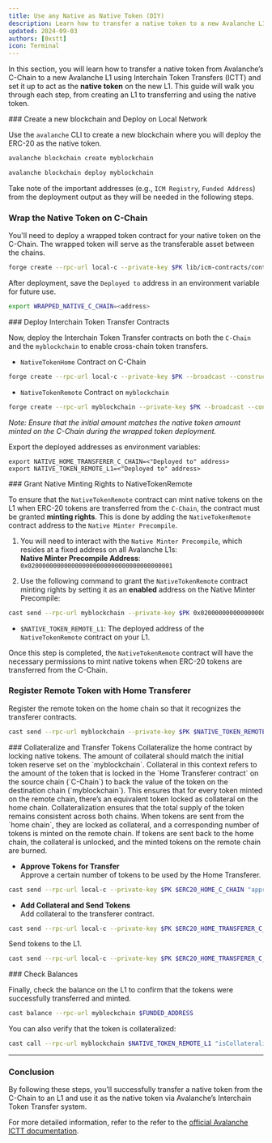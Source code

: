 ```yaml
---
title: Use any Native as Native Token (DIY)
description: Learn how to transfer a native token to a new Avalanche L1 and use it as the native token via ICTT.
updated: 2024-09-03
authors: [0xstt]
icon: Terminal
---
```


In this section, you will learn how to transfer a native token from Avalanche’s C-Chain to a new Avalanche L1 using Interchain Token Transfers (ICTT) and set it up to act as the **native token** on the new L1. This guide will walk you through each step, from creating an L1 to transferring and using the native token.

<Steps>
<Step>
### Create a new blockchain and Deploy on Local Network

Use the `avalanche` CLI to create a new blockchain where you will deploy the ERC-20 as the native token.


```bash
avalanche blockchain create myblockchain  
```
```bash
avalanche blockchain deploy myblockchain
```

Take note of the important addresses (e.g., `ICM Registry`, `Funded Address`) from the deployment output as they will be needed in the following steps.
</Step>
<Step>
### Wrap the Native Token on C-Chain

You'll need to deploy a wrapped token contract for your native token on the C-Chain. The wrapped token will serve as the transferable asset between the chains.

```bash
forge create --rpc-url local-c --private-key $PK lib/icm-contracts/contracts/ictt/WrappedNativeToken.sol:WrappedNativeToken --broadcast
```

After deployment, save the `Deployed to` address in an environment variable for future use.

```bash
export WRAPPED_NATIVE_C_CHAIN=<address>
```
</Step>
<Step>
### Deploy Interchain Token Transfer Contracts

Now, deploy the Interchain Token Transfer contracts on both the `C-Chain` and the `myblockchain` to enable cross-chain token transfers.

- `NativeTokenHome` Contract on C-Chain  

```bash
forge create --rpc-url local-c --private-key $PK --broadcast --constructor-args $ICM_REGISTRY_C_CHAIN $FUNDED_ADDRESS $WRAPPED_NATIVE_C_CHAIN lib/icm-contracts/contracts/ictt/TokenHome/NativeTokenHome.sol:NativeTokenHome
```

- `NativeTokenRemote` Contract on `myblockchain`

```bash
forge create --rpc-url myblockchain --private-key $PK --broadcast --constructor-args "(${ICM_REGISTRY_L1}, ${FUNDED_ADDRESS}, ${C_CHAIN_BLOCKCHAIN_ID_HEX}, ${NATIVE_HOME_TRANSFERER_C_CHAIN})" "NATV" 700000000000000000000 0 false 0 lib/icm-contracts/contracts/ictt/TokenRemote/NativeTokenRemote.sol:NativeTokenRemote
```

_Note: Ensure that the initial amount matches the native token amount minted on the C-Chain during the wrapped token deployment._

Export the deployed addresses as environment variables:

```
export NATIVE_HOME_TRANSFERER_C_CHAIN=<"Deployed to" address>
export NATIVE_TOKEN_REMOTE_L1=<"Deployed to" address>
```
</Step>
<Step>
### Grant Native Minting Rights to NativeTokenRemote

To ensure that the `NativeTokenRemote` contract can mint native tokens on the L1 when ERC-20 tokens are transferred from the `C-Chain`, the contract must be granted **minting rights**. This is done by adding the `NativeTokenRemote` contract address to the `Native Minter Precompile`.

1. You will need to interact with the `Native Minter Precompile`, which resides at a fixed address on all Avalanche L1s:  
**Native Minter Precompile Address**: `0x0200000000000000000000000000000000000001`
     
2. Use the following command to grant the `NativeTokenRemote` contract minting rights by setting it as an **enabled** address on the Native Minter Precompile:
  
```bash
cast send --rpc-url myblockchain --private-key $PK 0x0200000000000000000000000000000000000001 "setEnabled(address)" $NATIVE_TOKEN_REMOTE_L1
```

- `$NATIVE_TOKEN_REMOTE_L1`: The deployed address of the `NativeTokenRemote` contract on your L1.

Once this step is completed, the `NativeTokenRemote` contract will have the necessary permissions to mint native tokens when ERC-20 tokens are transferred from the C-Chain.
</Step>
<Step>
### Register Remote Token with Home Transferer
Register the remote token on the home chain so that it recognizes the transferer contracts.

```bash 
cast send --rpc-url myblockchain --private-key $PK $NATIVE_TOKEN_REMOTE_L1 "registerWithHome((address, uint256))" "(0x0000000000000000000000000000000000000000, 0)"
```
</Step>
<Step>
### Collateralize and Transfer Tokens
Collateralize the home contract by locking native tokens. The amount of collateral should match the initial token reserve set on the `myblockchain`.

<Accordions>
<Accordion title="What is Collateral?">
Collateral in this context refers to the amount of the token that is locked in the `Home Transferer contract` on the source chain (`C-Chain`) to back the value of the token on the destination chain (`myblockchain`). This ensures that for every token minted on the remote chain, there’s an equivalent token locked as collateral on the home chain.
</Accordion>
<Accordion title="Why is Collateral Important?">
Collateralization ensures that the total supply of the token remains consistent across both chains. When tokens are sent from the `home chain`, they are locked as collateral, and a corresponding number of tokens is minted on the remote chain. If tokens are sent back to the home chain, the collateral is unlocked, and the minted tokens on the remote chain are burned.
</Accordion>
</Accordions>

- **Approve Tokens for Transfer**  
Approve a certain number of tokens to be used by the Home Transferer. 

```bash  
cast send --rpc-url local-c --private-key $PK $ERC20_HOME_C_CHAIN "approve(address, uint256)" $ERC20_HOME_TRANSFERER_C_CHAIN 2000000000000000000000
```

- **Add Collateral and Send Tokens**  
Add collateral to the transferer contract.
```bash 
cast send --rpc-url local-c --private-key $PK $ERC20_HOME_TRANSFERER_C_CHAIN "addCollateral(bytes32, address, uint256)" $L1_BLOCKCHAIN_ID_HEX $NATIVE_TOKEN_REMOTE_L1 100000000000000000000
```
Send tokens to the L1.
```bash 
cast send --rpc-url local-c --private-key $PK $ERC20_HOME_TRANSFERER_C_CHAIN "send((bytes32, address, address, address, uint256, uint256, uint256, address), uint256)" "(${L1_BLOCKCHAIN_ID_HEX}, ${NATIVE_TOKEN_REMOTE_L1}, ${FUNDED_ADDRESS}, ${ERC20_HOME_C_CHAIN}, 0, 0, 250000, 0x0000000000000000000000000000000000000000)" 1000000000000000000000
```
</Step>
<Step>
### Check Balances

Finally, check the balance on the L1 to confirm that the tokens were successfully transferred and minted.

```bash
cast balance --rpc-url myblockchain $FUNDED_ADDRESS
```

You can also verify that the token is collateralized:

```bash
cast call --rpc-url myblockchain $NATIVE_TOKEN_REMOTE_L1 "isCollateralized()(bool)"
```
</Step>
</Steps>

---

### Conclusion

By following these steps, you’ll successfully transfer a native token from the C-Chain to an L1 and use it as the native token via Avalanche’s Interchain Token Transfer system. 

For more detailed information, refer to the refer to the [official Avalanche ICTT documentation](/academy/interchain-token-transfer).